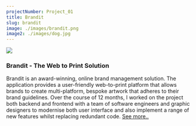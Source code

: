 ```yaml
---
projectNumber: Project_01
title: Brandit
slug: brandit
image: ./images/brandit.png
image2: ./images/dog.jpg
---
```


<!-- Web application built using Node and React. Comprosised of a plethora of node micro-services, monitored using PM2. With a front-end built using React. -->

<TwoCol>

<img src="./images/brandit.png" />

<h3>Brandit - The Web to Print Solution</h3>

<p>Brandit is an award-winning, online brand management solution. The application
provides a user-friendly web-to-print platform that allows brands to create
multi-platform, bespoke artwork that adheres to their brand guidelines.
Over the course of 12 months, I worked on the project both backend and frontend with
a team of software engineers and graphic designers to modernise both user interface
and also implement a range of new features whilst replacing redundant code. <a target="\_blank" rel="noopener noreferrer" href="https://www.branditglobal.com/web-to-print">See more..</a></p>

</TwoCol>
